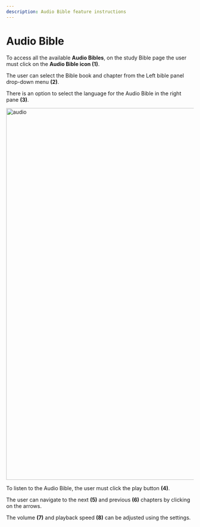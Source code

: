 ```yaml
---
description: Audio Bible feature instructions
---
```


# Audio Bible

To access all the available **Audio Bibles**, on the study Bible page the user must click on the **Audio Bible icon (1)**.

The user can select the Bible book and chapter from the Left bible panel drop-down menu **(2)**.

There is an option to select the language for the Audio Bible in the right pane **(3)**.

<img src="/img/assets/audio.png" width="1000px" alt="audio" />

To listen to the Audio Bible, the user must click the play button **(4)**.

The user can navigate to the next **(5)** and previous **(6)** chapters by clicking on the arrows.

The volume **(7)** and playback speed **(8)** can be adjusted using the settings.

